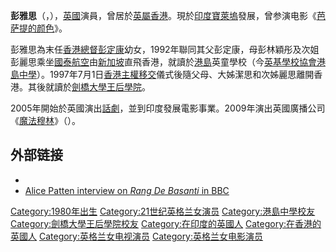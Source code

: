 {{blpunsourced|time=2019-02-08T04:24:08+00:00}}
{{NoteTA
|G1 = PoliticiansUK
}}
'''彭雅思'''（{{lang-en|Alice Patten}}，{{bd|1980年|8月28日}}），[[英國|英國]]演員，曾居於[[英屬香港|英屬香港]]。現於[[印度|印度]][[寶萊塢|寶萊塢]]發展，曾参演电影《[[芭萨提的颜色|芭萨提的颜色]]》。

彭雅思為末任[[香港總督|香港總督]][[彭定康|彭定康]]幼女，1992年聯同其父彭定康，母彭林穎彤及次姐彭麗思乘坐[[國泰航空|國泰航空]]由[[新加坡|新加坡]]直飛香港，就讀於[[港島|港島]]英童學校（今[[英基學校協會|英基學校協會]][[港島中學|港島中學]]）。1997年7月1日[[香港主權移交|香港主權移交]]儀式後隨父母、大姊潔思和次姊麗思離開香港。其後就讀於[[劍橋大學王后學院|劍橋大學王后學院]]。

2005年開始於英國演出[[話劇|話劇]]，並到印度發展電影事業。2009年演出英國廣播公司《[[魔法穆林|魔法穆林]]》（{{lang|en|Merlin}}）。

==外部链接==
* {{IMDb name|id=1373220|name=Alice Patten}}
* [http://www.bbc.co.uk/films/2006/01/27/alice_patten_rang_de_basanti_2006_interview.shtml Alice Patten interview on ''Rang De Basanti'' in BBC] {{Wayback|url=http://www.bbc.co.uk/films/2006/01/27/alice_patten_rang_de_basanti_2006_interview.shtml |date=20080226110558 }}

{{Authority control}}

{{DEFAULTSORT: Patten, Alice}}
[[Category:1980年出生|Category:1980年出生]]
[[Category:21世纪英格兰女演员|Category:21世纪英格兰女演员]]
[[Category:港島中學校友|Category:港島中學校友]]
[[Category:劍橋大學王后學院校友|Category:劍橋大學王后學院校友]]
[[Category:在印度的英國人|Category:在印度的英國人]]
[[Category:在香港的英國人|Category:在香港的英國人]]
[[Category:英格兰女电视演员|Category:英格兰女电视演员]]
[[Category:英格兰女电影演员|Category:英格兰女电影演员]]